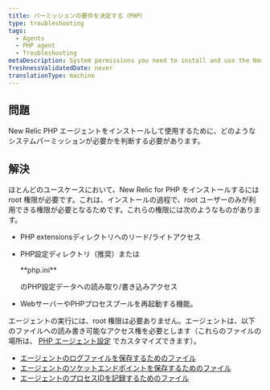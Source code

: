 ```yaml
---
title: パーミッションの要件を決定する（PHP）
type: troubleshooting
tags:
  - Agents
  - PHP agent
  - Troubleshooting
metaDescription: System permissions you need to install and use the New Relic PHP agent.
freshnessValidatedDate: never
translationType: machine
---
```


## 問題

New Relic PHP エージェントをインストールして使用するために、どのようなシステムパーミッションが必要かを判断する必要があります。

## 解決

ほとんどのユースケースにおいて、New Relic for PHP をインストールするには root 権限が必要です。これは、インストールの過程で、root ユーザーのみが利用できる権限が必要となるためです。これらの権限には次のようなものがあります。

* PHP extensionsディレクトリへのリード/ライトアクセス

* PHP設定ディレクトリ（推奨）または

  <DNT>
    **php.ini**
  </DNT>

  のPHP設定データへの読み取り/書き込みアクセス

* WebサーバーやPHPプロセスプールを再起動する機能。

エージェントの実行には、root 権限は必要ありません。エージェントは、以下のファイルへの読み書き可能なアクセス権を必要とします（これらのファイルの場所は、 [PHP エージェント設定](/docs/php/php-agent-phpini-settings) でカスタマイズできます）。

* [エージェントのログファイルを保存するためのファイル](/docs/php/php-agent-phpini-settings#inivar-daemon-logfile)
* [エージェントのソケットエンドポイントを保存するためのファイル](/docs/php/php-agent-phpini-settings#inivar-daemon-port)
* [エージェントのプロセスIDを記録するためのファイル](/docs/php/php-agent-phpini-settings#inivar-daemon-pidfile)
